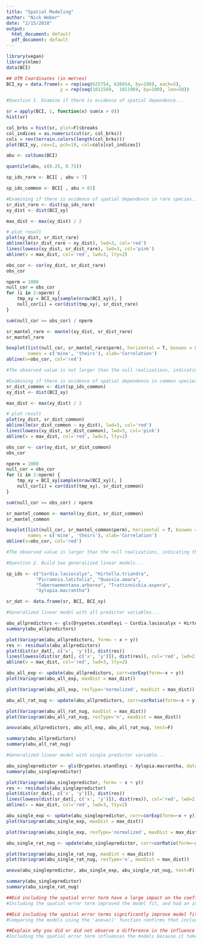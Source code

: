 ```yaml
---
title: "Spatial Modeling"
author: "Nick Weber"
date: "2/15/2018"
output:
  html_document: default
  pdf_document: default
---
```


```r
library(vegan)
library(nlme)
data(BCI)

## UTM Coordinates (in metres)
BCI_xy = data.frame(x = rep(seq(625754, 626654, by=100), each=5), 
                    y = rep(seq(1011569,  1011969, by=100), len=50))
```

```r
#Question 1. Examine if there is evidence of spatial dependence...

sr = apply(BCI, 1, function(x) sum(x > 0))
hist(sr)

col_brks = hist(sr, plot=F)$breaks
col_indices = as.numeric(cut(sr, col_brks))
cols = rev(terrain.colors(length(col_brks)))
plot(BCI_xy, cex=2, pch=19, col=cols[col_indices])
```

```r
abu <- colSums(BCI)

quantile(abu, c(0.25, 0.75))

sp_ids_rare <- BCI[ , abu < 7]

sp_ids_common <- BCI[ , abu > 82]

#Examining if there is evidence of spatial dependence in rare species...
sr_dist_rare <- dist(sp_ids_rare)
xy_dist <- dist(BCI_xy)

max_dist <- max(xy_dist) / 2

# plot result
plot(xy_dist, sr_dist_rare)
abline(lm(sr_dist_rare ~ xy_dist), lwd=3, col='red')
lines(lowess(xy_dist, sr_dist_rare), lwd=3, col='pink')
abline(v = max_dist, col='red', lwd=3, lty=2)

obs_cor <- cor(xy_dist, sr_dist_rare)
obs_cor

nperm = 1000
null_cor = obs_cor
for (i in 2:nperm) {
    tmp_xy = BCI_xy[sample(nrow(BCI_xy)), ]
    null_cor[i] = cor(dist(tmp_xy), sr_dist_rare)
}

sum(null_cor >= obs_cor) / nperm 

sr_mantel_rare <- mantel(xy_dist, sr_dist_rare)
sr_mantel_rare

boxplot(list(null_cor, sr_mantel_rare$perm), horizontal = T, boxwex = 0.5,
        names = c('mine', 'theirs'), xlab='Correlation')
abline(v=obs_cor, col='red')

#The observed value is not larger than the null realizations, indicating that there is not a significant difference between the observed spatial pattern and one due to random chance.  
```

```r
#Examining if there is evidence of spatial dependence in common species...
sr_dist_common <- dist(sp_ids_common)
xy_dist <- dist(BCI_xy)

max_dist <- max(xy_dist) / 2

# plot result
plot(xy_dist, sr_dist_common)
abline(lm(sr_dist_common ~ xy_dist), lwd=3, col='red')
lines(lowess(xy_dist, sr_dist_common), lwd=3, col='pink')
abline(v = max_dist, col='red', lwd=3, lty=2)

obs_cor <- cor(xy_dist, sr_dist_common)
obs_cor

nperm = 1000
null_cor = obs_cor
for (i in 2:nperm) {
    tmp_xy = BCI_xy[sample(nrow(BCI_xy)), ]
    null_cor[i] = cor(dist(tmp_xy), sr_dist_common)
}

sum(null_cor >= obs_cor) / nperm 

sr_mantel_common <- mantel(xy_dist, sr_dist_common)
sr_mantel_common

boxplot(list(null_cor, sr_mantel_common$perm), horizontal = T, boxwex = 0.5,
        names = c('mine', 'theirs'), xlab='Correlation')
abline(v=obs_cor, col='red')

#The observed value is larger than the null realizations, indicating that there is a significant difference between the observed spatial pattern and one due to random chance.
```

```r
#Question 2. Build two generalized linear models...

sp_ids <- c("Cordia.lasiocalyx", "Hirtella.triandra",
           "Picramnia.latifolia", "Quassia.amara",
           "Tabernaemontana.arborea", "Trattinnickia.aspera", 
           "Xylopia.macrantha")

sr_dat <- data.frame(sr, BCI, BCI_xy)

#Generalized linear model with all predictor variables...

abu_allpredictors <- gls(Drypetes.standleyi ~ Cordia.lasiocalyx + Hirtella.triandra + Picramnia.latifolia + Quassia.amara + Tabernaemontana.arborea + Trattinnickia.aspera + Xylopia.macrantha, data=sr_dat)
summary(abu_allpredictors)

plot(Variogram(abu_allpredictors, form= ~ x + y)) 
res <- residuals(abu_allpredictors)
plot(dist(sr_dat[, c('x', 'y')]), dist(res))
lines(lowess(dist(sr_dat[, c('x', 'y')]), dist(res)), col='red', lwd=2)
abline(v = max_dist, col='red', lwd=3, lty=2)

abu_all_exp <- update(abu_allpredictors, corr=corExp(form=~x + y)) 
plot(Variogram(abu_all_exp, maxDist = max_dist))

plot(Variogram(abu_all_exp, resType='normalized', maxDist = max_dist))

abu_all_rat_nug <- update(abu_allpredictors, corr=corRatio(form=~x + y, nugget=T))

plot(Variogram(abu_all_rat_nug, maxDist = max_dist))
plot(Variogram(abu_all_rat_nug, resType='n', maxDist = max_dist))

anova(abu_allpredictors, abu_all_exp, abu_all_rat_nug, test=F)

summary(abu_allpredictors)
summary(abu_all_rat_nug)

#Generalized linear model with single predictor variable...

abu_singlepredictor <- gls(Drypetes.standleyi ~ Xylopia.macrantha, data=sr_dat)
summary(abu_singlepredictor)

plot(Variogram(abu_singlepredictor, form= ~ x + y)) 
res <- residuals(abu_singlepredictor)
plot(dist(sr_dat[, c('x', 'y')]), dist(res))
lines(lowess(dist(sr_dat[, c('x', 'y')]), dist(res)), col='red', lwd=2)
abline(v = max_dist, col='red', lwd=3, lty=2)

abu_single_exp <- update(abu_singlepredictor, corr=corExp(form=~x + y)) 
plot(Variogram(abu_single_exp, maxDist = max_dist))

plot(Variogram(abu_single_exp, resType='normalized', maxDist = max_dist))

abu_single_rat_nug <- update(abu_singlepredictor, corr=corRatio(form=~x + y, nugget=T))

plot(Variogram(abu_single_rat_nug, maxDist = max_dist))
plot(Variogram(abu_single_rat_nug, resType='n', maxDist = max_dist))

anova(abu_singlepredictor, abu_single_exp, abu_single_rat_nug, test=F)

summary(abu_singlepredictor)
summary(abu_single_rat_nug)
```

```r
##Did including the spatial error term have a large impact on the coefficients of the model?
#Including the spatial error term improved the model fit, and had an impact on the coefficients in the models.

##Did including the spatial error terms significantly improve model fit?
#Comparing the models using the 'anova()' function confirms that including the spatial error terms significantly improves model fit. Both the exponential and rational quadratic models have a lower AIC than the GLS with no spatial error. 

##Explain why you did or did not observe a difference in the influence of adding the spatial error term between the two models.
#Including the spatial error term influences the models because it takes into account potential relationships between samples that are closer together, for instance. In other words, the spatial error term accounts for potential non-independence between samples. 
```